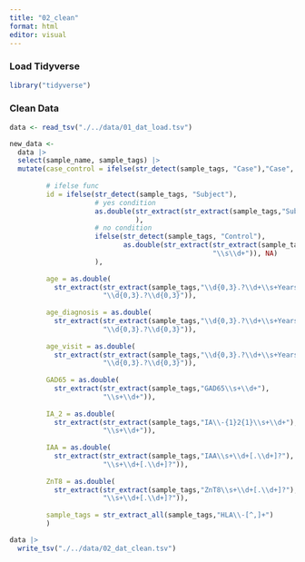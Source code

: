 ```yaml
---
title: "02_clean"
format: html
editor: visual
---
```


### Load Tidyverse

```r
library("tidyverse")
```

### Clean Data

```r
data <- read_tsv("./../data/01_dat_load.tsv")

new_data <-
  data |>
  select(sample_name, sample_tags) |>
  mutate(case_control = ifelse(str_detect(sample_tags, "Case"),"Case", "Control"),
         
         # ifelse func
         id = ifelse(str_detect(sample_tags, "Subject"),
                     # yes condition
                     as.double(str_extract(str_extract(sample_tags,"Subject[^,]+"),"\\s\\d+")
                               ),
                     # no condition
                     ifelse(str_detect(sample_tags, "Control"),
                            as.double(str_extract(str_extract(sample_tags,"Control[^,]+"),
                                                  "\\s\\d+")), NA)
                     ),
         
         age = as.double(
           str_extract(str_extract(sample_tags,"\\d{0,3}.?\\d+\\s+Years\\s{0}"),
                       "\\d{0,3}.?\\d{0,3}")),
         
         age_diagnosis = as.double(
           str_extract(str_extract(sample_tags,"\\d{0,3}.?\\d+\\s+Years\\s{1}at\\sdiagnosis"),
                       "\\d{0,3}.?\\d{0,3}")),
         
         age_visit = as.double(
           str_extract(str_extract(sample_tags,"\\d{0,3}.?\\d+\\s+Years\\s{1}at\\svisit"),
                       "\\d{0,3}.?\\d{0,3}")),
         
         GAD65 = as.double(
           str_extract(str_extract(sample_tags,"GAD65\\s+\\d+"),
                       "\\s+\\d+")),
         
         IA_2 = as.double(
           str_extract(str_extract(sample_tags,"IA\\-{1}2{1}\\s+\\d+"),
                       "\\s+\\d+")),
         
         IAA = as.double(
           str_extract(str_extract(sample_tags,"IAA\\s+\\d+[.\\d+]?"),
                       "\\s+\\d+[.\\d+]?")),
         
         ZnT8 = as.double(
           str_extract(str_extract(sample_tags,"ZnT8\\s+\\d+[.\\d+]?"),
                       "\\s+\\d+[.\\d+]?")),
         
         sample_tags = str_extract_all(sample_tags,"HLA\\-[^,]+")
         )

data |>
  write_tsv("./../data/02_dat_clean.tsv")
```
